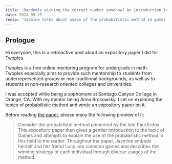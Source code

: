 ```yaml
---
title: 'Randomly picking the correct number somehow? An introduction into the probabilistic method'
date: 2024-09-25
recap: "Jasmine talks about usage of the probabilistic method in games."
---
```


## Prologue

Hi everyone, this is a retroactive post about an expository paper I did for [Twoples](https://sites.google.com/view/twoples/home).

Twoples is a free online mentoring program for undergrads in math.
Twoples especially aims to provide such mentorship to students from underrepresented groups or non-traditional backgrounds,
as well as to students at non-research oriented colleges and universities.

I was accepted while being a sophomore at Santiago Canyon College in Orange, CA. With my mentor being Anna Brosowsky, I set on exploring the topics of
probabilistic method and wrote an expository paper on it.

Before reading [the paper](/blogs/JasmineExpositoryPaper_ProbabilisticMethod.pdf), please enjoy the following preview of it:

> Consider the probabilistic method pioneered by the late Paul Erdos. This expository paper then gives a gentler introduction to the topic
of Games and attempts to explain the use of the probabilistic method in this field to the reader. Throughout the paper, Jasmine embeds herself and
her friend Lucy into common games and describes the winning strategy of each individual through diverse usages of the method.